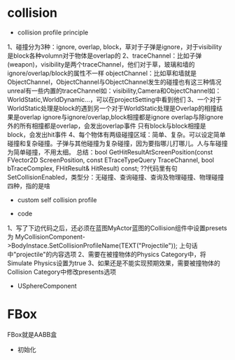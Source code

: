 




= collision =
* collision profile principle
{{https://www.unrealengine.com/blog/collision-filtering}}
1、碰撞分为3种：ignore, overlap, block，草对于子弹是ignore，对于visibility是block各种volumn对于物体是overlap的
2、traceChannel：比如子弹(weapon)，visibility是两个traceChannel，他们对于草，玻璃和墙的ignore/overlap/block的属性不一样
objectChannel：比如草和墙就是ObjectChannel，ObjectChannel与ObjectChannel发生的碰撞也有这三种情况
unreal有一些内置的traceChannel如：visibility,Camera和ObjectChannel如：WorldStatic,WorldDynamic...，可以在projectSetting中看到他们
3、一个对于WorldStatic处理是block的遇到另一个对于WorldStatic处理是Overlap的相撞结果是overlap
ignore与ignore/overlap,block相撞都是ignore
overlap与除ignore外的所有相撞都是overlap，会发出overlap事件
只有block与block相撞是block，会发出hit事件
4、每个物体有两级碰撞区域：简单、复杂。可以设定简单碰撞和复杂碰撞。子弹与其他碰撞为复杂碰撞，因为要指哪儿打哪儿。人与车碰撞为简单碰撞，不用太细。
总结：bool GetHitResultAtScreenPosition(const FVector2D ScreenPosition, const ETraceTypeQuery TraceChannel, bool bTraceComplex, FHitResult& HitResult) const;
??代码里有句SetCollisionEnabled，类型分：无碰撞、查询碰撞、查询及物理碰撞、物理碰撞四种，指的是啥

* custom self collision profile
{{https://docs.unrealengine.com/latest/INT/Programming/Tutorials/FirstPersonShooter/3/3/index.html}}

* code
{{https://docs.unrealengine.com/latest/INT/Programming/Tutorials/FirstPersonShooter/3/4/index.html}}
1、写了下边代码之后，还必须在蓝图MyActor蓝图的Collision组件中设置presets为
MyCollisionComponent->BodyInstace.SetCollisionProfileName(TEXT("Projectile")); 
上句话中"projectile"的内容选项
2、需要在被撞物体的Physics Category中，将Simulate Physics设置为true
3、如果还是不能实现预期效果，需要被撞物体的Collision Category中修改presents选项
{{{class="brush:c++"
	class MyActor : public AActor {
		CollisionComponent* MyCollisionComponent;
	
		UFUNCTION()
		void OnHit(UPrimitiveComponent* HitComponent, class AActor* OtherActor, UPrimitiveComponent* OtherComponent, FVector NormalImpulse, const FHitResult& Hit);
		
	}
	
	MyActor::MyActor() {
		MyCollisionComponent->BodyInstace.SetCollisionProfileName(TEXT("Projectile")); // set collision profile name
		MyCollisionComponent->OnComponentHit.AddDynamic(this, &MyActor::OnHit);
	}
	
	void MyActor::OnHit(UPrimitiveComponent* HitComponent, AActor* OtherActor, UPrimitiveComponent* OtherComponent, FVector NormalImpulse, const FHitResult& Hit) {
		if (OtherActor != this && OtherComponent->IsSimulatingPhysics()) {
			OtherComponent->AddImpulseAtLocation(MyCollisionComponent,/*ProjectileMovementComponent->Velocity*/ 100 * 100.0f, Hit.ImpactPoint);
		}
	}
}}}

* USphereComponent
{{{class="brush: c++"
	USphereComponent* sphereComponent = CreateDefaultSubobject<USphereComponent>(TEXT("RootComponent"));
	//RootComponent = sphereComponent;
	sphereComponent->AttachToComponent(GetCapsuleComponent(), FAttachmentTransformRules::KeepRelativeTransform)
	sphereComponent->SetSphereRadius(40.0f);
	sphereComponent->SetCollisionProfileName("Pawn");
}}}

= FBox =
FBox就是AABB盒

* 初始化
{{{class="brush:c++"
	// 用三个点的坐标和参数3进行初始化	
	FBox(const FVector* Points, int32 Count)
	// 用最小顶点坐标和最大顶点坐标初始化
	FBox(FVector Min, FVector Max)
}}}

